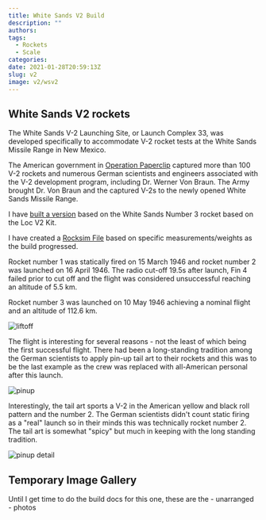 ```yaml
---
title: White Sands V2 Build
description: ""
authors: 
tags:
  - Rockets
  - Scale
categories: 
date: 2021-01-28T20:59:13Z
slug: v2
image: v2/wsv2
---
```


## White Sands V2 rockets

The White Sands V-2 Launching Site, or Launch Complex 33, was developed specifically to accommodate V-2 rocket tests at the White Sands Missile Range in New Mexico.

The American government in [Operation Paperclip](https://en.wikipedia.org/wiki/Operation_Paperclip) captured more than 100 V-2 rockets and numerous German scientists and engineers associated with the V-2 development program, including Dr. Werner Von Braun. The Army brought Dr. Von Braun and the captured V-2s to the newly opened White Sands Missile Range.

I have [built a version](/docs/builds/v2) based on the White Sands Number 3 rocket based on the Loc V2 Kit.

I have created a [Rocksim File](./Loc-75-V2.rkt) based on specific measurements/weights as the build progressed.

Rocket number 1 was statically fired on 15 March 1946 and rocket number 2 was launched on 16 April 1946. The radio cut-off 19.5s after launch, Fin 4 failed prior to cut off and the flight was considered unsuccessful reaching an altitude of 5.5 km.

Rocket number 3 was launched on 10 May 1946 achieving a nominal flight and an altitude of 112.6 km.

![liftoff](https://res.cloudinary.com/ronaldhatcher/image/upload/v1698174660/v2/liftoff_d97aof.png)

The flight is interesting for several reasons - not the least of which being the first successful flight. There had been a long-standing tradition among the German scientists to apply pin-up tail art to their rockets and this was to be the last example as the crew was replaced with all-American personal after this launch.

![pinup](https://res.cloudinary.com/ronaldhatcher/image/upload/v1698174664/v2/pinup_c8inqe.png)

Interestingly, the tail art sports a V-2 in the American yellow and black roll pattern and the number 2. The German scientists didn't count static firing as a "real" launch so in their minds this was technically rocket number 2. The tail art is somewhat "spicy" but much in keeping with the long standing tradition.

![pinup detail](https://res.cloudinary.com/ronaldhatcher/image/upload/v1698174661/v2/pinup_detail_yzyqvw.jpg)

## Temporary Image Gallery

Until I get time to do the build docs for this one, these are the - unarranged - photos
